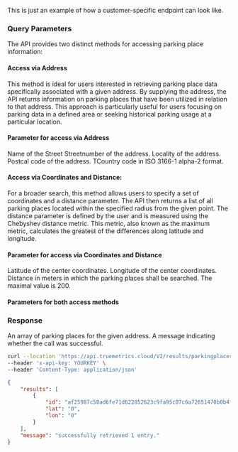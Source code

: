 
<Info> This is just an example of how a customer-specific endpoint can look like. </Info>

### Query Parameters
The API provides two distinct methods for accessing parking place information:

#### Access via Address
This method is ideal for users interested in retrieving parking place data specifically associated with a given address. By supplying the address, the API returns information on parking places that have been utilized in relation to that address. This approach is particularly useful for users focusing on parking data in a defined area or seeking historical parking usage at a particular location.

#### Parameter for access via Address
<ParamField query="street" type="string" initialValue="my_street">
  Name of the Street
</ParamField>
<ParamField query="streetnumber" type="string" initialValue="80">
  Streetnumber of the address.
</ParamField>
<ParamField query="locality" type="string" initialValue= "Berlin">
  Locality of the address.
</ParamField>
<ParamField query="postalcode" type="string" initialValue= "12345">
  Postcal code of the address.
</ParamField>
<ParamField query="country" type="string" initialValue= "DE">
  TCountry code in ISO 3166-1 alpha-2 format.
</ParamField>

#### Access via Coordinates and Distance: 
For a broader search, this method allows users to specify a set of coordinates and a distance parameter. The API then returns a list of all parking places located within the specified radius from the given point. The distance parameter is defined by the user and is measured using the Chebyshev distance metric. This metric, also known as the maximum metric, calculates the greatest of the differences along latitude and longitude.

#### Parameter for access via Coordinates and Distance
<ParamField query="lat" type="float" initialValue= "1">
  Latitude of the center coordinates.
</ParamField>
<ParamField query="lon" type="float" initialValue= "1">
  Longitude of the center coordinates.
</ParamField>
<ParamField query="distance" type="float" initialValue= "1">
  Distance in meters in which the parking places shall be searched. The maximal value is 200.
</ParamField>


#### Parameters for both access methods
<ParamField header="Content-Type" type="string" initialValue="application/json" >
</ParamField>
<ParamField header="x-api-key" type="string" initialValue="MSgcfnGu0p3E2KhFwTP3N5NSrCSXm54U6DI0PW51" >
</ParamField>

### Response

<ResponseField name="results" type="array">
  An array of parking places for the given address.
</ResponseField>

<ResponseField name="message" type="string">
  A message indicating whether the call was successful.
</ResponseField>


<RequestExample>

```bash Example Request for accessing via coordinates
curl --location 'https://api.truemetrics.cloud/V2/results/parkingplaces?lat=50.3&lon=13.5&distance=500' \
--header 'x-api-key: YOURKEY' \
--header 'Content-Type: application/json'
```

</RequestExample>


<ResponseExample>

```json Response
{
    "results": [
        {
            "id": "af25987c50ad6fe71d622852623c9fa95c07c6a72651470b0b4ffc62dc4c8801",
            "lat": "0",
            "lon": "0"
        }
    ],
    "message": "successfully retrieved 1 entry."
}
```

</ResponseExample>
